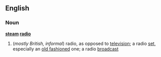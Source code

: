 ==English==
===Noun===
'''[[steam]] [[radio]]'''
#(''mostly British, informal'') radio, as opposed to [[television]]; a radio [[set]], especially an [[old fashioned]] one; a radio [[broadcast]]